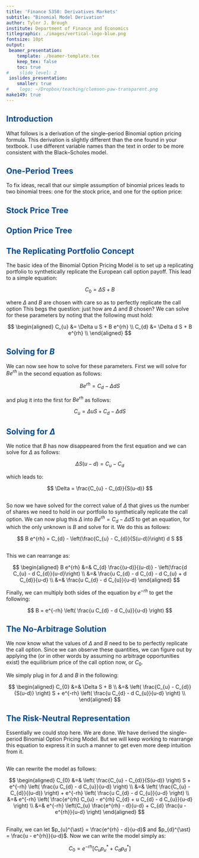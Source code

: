 ```yaml
---
title: 'Finance 5350: Derivatives Markets'
subtitle: "Binomial Model Derivation"
author: Tyler J. Brough
institute: Department of Finance and Economics 
titlegraphic: ./images/vertical-logo-blue.png
fontsize: 10pt
output:
 beamer_presentation:
    template: ./beamer-template.tex
    keep_tex: false
    toc: true
#    slide_level: 2
 ioslides_presentation:
    smaller: true
#    logo: ~/Dropbox/teaching/clemson-paw-transparent.png
make149: true
---
```


<style>
slides > slide.backdrop {
  background: white;
  border-bottom: 0px;
  box-shadow: 0 0 0;
}


slides > slide {
  font-family: 'Open Sans', Helvetica, Arial, sans-serif;
  border-bottom: 3px solid  #F66733;
  box-shadow:  0 3px 0 #00488D;

}

.title-slide hgroup h1 {
  color: #00488D;
}



h2 {

  color: #00488D;
}

slides > slide.dark {
  background: #00488D !important;
  border-bottom: 0;
  box-shadow: 0 0 0;
}

.segue h2 {
  color: white;
}

slides > slide.title-slide {
  border-bottom: 0;
  box-shadow: 0 0 0;
}

ol, ul {

padding-bottom: 10px;

}

</style>


## Introduction

What follows is a derivation of the single--period Binomial option pricing formula.
This derivation is slightly different than the one found in your textbook.  I use different variable names than the text in order
to be more consistent with the Black--Scholes model.


## One-Period Trees

To fix ideas, recall that our simple assumption of binomial prices leads to two
binomial trees: one for the stock price, and one for the option price:


## Stock Price Tree

\begin{center}
 \includegraphics[width=7cm,height=4cm]{images/Stock-Tree.png}
\end{center}


## Option Price Tree

\begin{center}
 \includegraphics[width=7cm,height=4cm]{images/Option-Tree.png}
\end{center}

## The Replicating Portfolio Concept

The basic idea of the Binomial Option Pricing Model is to set up a replicating portfolio to synthetically
replicate the European call option payoff. This lead to a simple equation:

$$
C_{0} = \Delta S + B
$$


where $\Delta$ and $B$ are chosen with care so as to perfectly replicate the call option\footnote{The same logic
applies for put options, so we can talk only about call options without loss of generality.} This begs the
question: just how are $\Delta$ and $B$ chosen? We can solve for these parameters by noting that the following
must hold:


$$
\begin{aligned}
C_{u} &= \Delta u S + B e^{rh} \\
C_{d} &= \Delta d S + B e^{rh} \\
\end{aligned}
$$


## Solving for $B$

We can now see how to solve for these parameters. First we will solve for $B e^{rh}$ in the second equation
as follows:

$$
B e^{rh} = C_{d} - \Delta d S
$$


and plug it into the first for $B e^{rh}$ as follows:


$$
C_{u} = \Delta u S + C_{d} - \Delta d S
$$


## Solving for $\Delta$ 

\medskip

We notice that $B$ has now disappeared from the first equation and we can solve for $\Delta$ as follows:

$$
\Delta S (u - d) = C_{u} - C_{d}
$$

\medskip

which leads to:

\medskip

$$
\Delta = \frac{C_{u} - C_{d}}{S(u-d)}
$$


## 

So now we have solved for the correct value of $\Delta$ that gives us the number of shares we need to hold
in our portfolio to synthetically replicate the call option.  We can now plug this $\Delta$ into
$B e^{rh} = C_{d} - \Delta dS$ to get an equation, for which the only unknown is $B$ and solve for it.
We do this as follows:


$$
B e^{rh} = C_{d} - \left(\frac{C_{u} - C_{d}}{S(u-d)}\right) d S
$$


## 

This we can rearrange as:

$$
\begin{aligned}
B e^{rh} &=& C_{d} \frac{(u-d)}{(u-d)} - \left(\frac{d C_{u} - d C_{d}}{u-d}\right) \\
         &=& \frac{u C_{d} - d C_{d} - d C_{u} + d C_{d}}{u-d} \\
         &=& \frac{u C_{d} - d C_{u}}{u-d}
\end{aligned}
$$

Finally, we can multiply both sides of the equation by $e^{-rh}$ to get the following:

$$
B = e^{-rh} \left( \frac{u C_{d} - d C_{u}}{u-d} \right)
$$


## The No-Arbitrage Solution

We now know what the values of $\Delta$ and $B$ need to be to perfectly replicate the call option. Since
we can observe these quantities, we can figure out by applying the \textbf{law of one price} (or in
other words by assuming no arbitrage opportunities exist) the equilibrium price of the call option
now, or $C_{0}$.

We simply plug in for $\Delta$ and $B$ in the following:

$$
\begin{aligned}
C_{0} &=& \Delta S + B \\
      &=& \left( \frac{C_{u} - C_{d}}{S(u-d)} \right) S + e^{-rh} \left( \frac{u C_{d} - d C_{u}}{u-d} \right) \\
\end{aligned}
$$


## The Risk-Neutral Representation 

Essentially we could stop here.  We are done.  We have derived the single--period Binomial Option Pricing Model. But
we will keep working to rearrange this equation to express it in such a manner to get even more deep intuition from it.

##

We can rewrite the model as follows:

$$
\begin{aligned}
C_{0} &=& \left( \frac{C_{u} - C_{d}}{S(u-d)} \right) S + e^{-rh} \left( \frac{u C_{d} - d C_{u}}{u-d} \right) \\
      &=& \left( \frac{C_{u} - C_{d}}{(u-d)} \right) + e^{-rh} \left( \frac{u C_{d} - d C_{u}}{u-d} \right) \\
      &=& e^{-rh} \left( \frac{e^{rh} C_{u} - e^{rh} C_{d} + u C_{d} - d C_{u}}{u-d} \right) \\
      &=& e^{-rh} \left(C_{u} \frac{e^{rh} - d}{u-d} + C_{d} \frac{u - e^{rh}}{u-d} \right)
\end{aligned}
$$


##

Finally, we can let $p_{u}^{\ast} = \frac{e^{rh} - d}{u-d}$ and $p_{d}^{\ast} = \frac{u - e^{rh}}{u-d}$. Now we can write the
model simply as:


$$
C_{0} = e^{-rh} \left[ C_{u} p_{u}^{\ast} + C_{d} p_{d}^{\ast} \right]
$$
